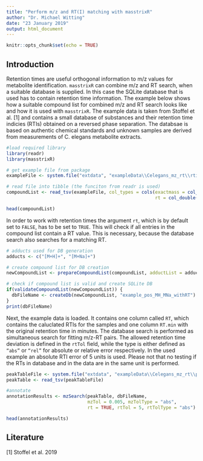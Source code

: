 ```yaml
---
title: "Perform m/z and RT(I) matching with masstrixR"
author: "Dr. Michael Witting"
date: "23 January 2019"
output: html_document
---
```


```r
knitr::opts_chunk$set(echo = TRUE)
```

## Introduction

Retention times are useful orthogonal information to m/z values for metabolite identification. <code>masstrixR</code> can combine m/z and RT search, when a suitable database is supplied. In this case the SQLite database that is used has to contain retention time information. The example below shows how a suitable compound list for combined m/z and RT search looks like and how it is used with <code>masstrixR</code>. The example data is taken from Stoffel et al. [1] and contains a small database of substances and their retention time indicies (RTIs) obtained on a reversed phase separation. The databsae is based on authentic chemical standards and unknown samples are derived from measurements of C. elegans metabolite extracts.

```r
#load required library
library(readr)
library(masstrixR)

# get example file from package
exampleFile <- system.file("extdata", "exampleData\\Celegans_mz_rt\\rtidb.txt", package = 'masstrixR')

# read file into tibble (the funciton from readr is used)
compoundList <- read_tsv(exampleFile, col_types = cols(exactmass = col_double(),
                                                       rt = col_double()))

head(compoundList)
```

In order to work with retention times the argument <code>rt</code>, which is by default set to <code>FALSE</code>, has to be set to <code>TRUE</code>. This will check if all entries in the compound list contain a RT value. This is necessary, because the database search also searches for a matching RT.

```r
# adducts used for DB generation
adducts <- c("[M+H]+", "[M+Na]+")

# create compound list for DB creation
newCompoundList <- prepareCompoundList(compoundList, adductList = adducts, rt = TRUE)

# check if compound list is valid and create SQLite DB
if(validateCompoundList(newCompoundList)) {
  dbFileName <- createDb(newCompoundList, "example_pos_MH_MNa_withRT")
}
print(dbFileName)
```

Next, the example data is loaded. It contains one column called <code>RT</code>, which contains the caluclated RTIs for the samples and one column <code>RT.min</code> with the original retention time in minutes. The database search is performed as simultaneous search for fitting m/z-RT pairs. The allowed retention time deviation is defined in the <code>rtTol</code> field, while the type is either defined as <code>"abs"</code> or <code>"rel"</code> for absolute or relative error respectively. In the used example an absolute RTI error of 5 units is used. Please not that no testing if the RTs in database and in the data are in the same unit is performed.

```r
peakTableFile <- system.file("extdata", "exampleData\\Celegans_mz_rt\\peakTable.txt", package = 'masstrixR')
peakTable <- read_tsv(peakTableFile)

#annotate
annotationResults <- mzSearch(peakTable, dbFileName,
                              mzTol = 0.005, mzTolType = "abs",
                              rt = TRUE, rtTol = 5, rtTolType = "abs")

head(annotationResults)
```


## Literature

[1] Stoffel et al. 2019
